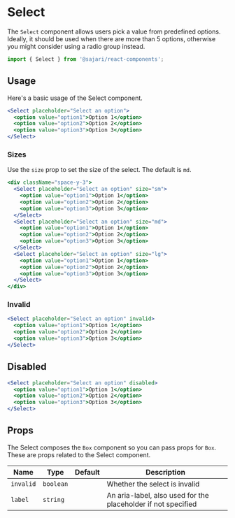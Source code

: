 
<SEO
  title="Select"
  description="The Select component allows users pick a value from predefined options. Ideally, it should be used when there are more than 5 options, otherwise you might consider using a radio group instead."
/>

# Select

The `Select` component allows users pick a value from predefined options. Ideally, it should be used when there are more than 5 options, otherwise you might consider using a radio group instead.

```js
import { Select } from '@sajari/react-components';
```

## Usage

Here's a basic usage of the Select component.

```jsx
<Select placeholder="Select an option">
  <option value="option1">Option 1</option>
  <option value="option2">Option 2</option>
  <option value="option3">Option 3</option>
</Select>
```

### Sizes

Use the `size` prop to set the size of the select. The default is `md`.

```jsx
<div className="space-y-3">
  <Select placeholder="Select an option" size="sm">
    <option value="option1">Option 1</option>
    <option value="option2">Option 2</option>
    <option value="option3">Option 3</option>
  </Select>
  <Select placeholder="Select an option" size="md">
    <option value="option1">Option 1</option>
    <option value="option2">Option 2</option>
    <option value="option3">Option 3</option>
  </Select>
  <Select placeholder="Select an option" size="lg">
    <option value="option1">Option 1</option>
    <option value="option2">Option 2</option>
    <option value="option3">Option 3</option>
  </Select>
</div>
```

### Invalid

```jsx
<Select placeholder="Select an option" invalid>
  <option value="option1">Option 1</option>
  <option value="option2">Option 2</option>
  <option value="option3">Option 3</option>
</Select>
```

## Disabled

```jsx
<Select placeholder="Select an option" disabled>
  <option value="option1">Option 1</option>
  <option value="option2">Option 2</option>
  <option value="option3">Option 3</option>
</Select>
```

## Props

The Select composes the `Box` component so you can pass props for
`Box`. These are props related to the Select component.

| Name      | Type      | Default | Description                                                   |
| --------- | --------- | ------- | ------------------------------------------------------------- |
| `invalid` | `boolean` |         | Whether the select is invalid                                 |
| `label`   | `string`  |         | An aria-label, also used for the placeholder if not specified |
